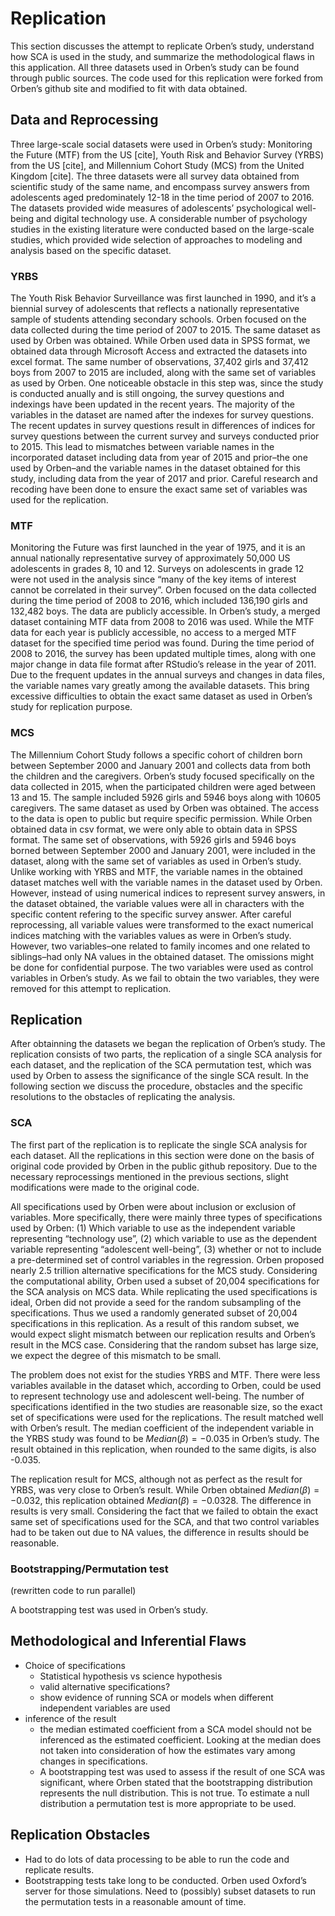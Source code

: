 # Replication {#replication}

This section discusses the attempt to replicate Orben's study, understand how SCA is used in the study, and summarize the methodological flaws in this application. All three datasets used in Orben's study can be found through public sources. The code used for this replication were forked from Orben's github site and modified to fit with data obtained. 

## Data and Reprocessing

\par Three large-scale social datasets were used in Orben's study: Monitoring the Future (MTF) from the US [cite], Youth Risk and Behavior Survey (YRBS) from the US [cite], and Millennium Cohort Study (MCS) from the United Kingdom [cite]. The three datasets were all survey data obtained from scientific study of the same name, and encompass survey answers from adolescents aged predominately 12-18 in the time period of 2007 to 2016. The datasets provided wide measures of adolescents' psychological well-being and digital technology use. A considerable number of psychology studies in the existing literature were conducted based on the large-scale studies, which provided wide selection of approaches to modeling and analysis based on the specific dataset. 
    
### YRBS

\par The Youth Risk Behavior Surveillance was first launched in 1990, and it's a biennial survey of adolescents that reflects a nationally representative sample of students attending secondary schools. Orben focused on the data collected during the time period of 2007 to 2015. The same dataset as used by Orben was obtained. While Orben used data in SPSS format, we obtained data through Microsoft Access and extracted the datasets into excel format. The same number of observations, 37,402 girls and 37,412 boys from 2007 to 2015 are included, along with the same set of variables as used by Orben. One noticeable obstacle in this step was, since the study is conducted anually and is still ongoing, the survey questions and indexings have been updated in the recent years. The majority of the variables in the dataset are named after the indexes for survey questions. The recent updates in survey questions result in differences of indices for survey questions between the current survey and surveys conducted prior to 2015. This lead to mismatches between variable names in the incorporated dataset including data from year of 2015 and prior--the one used by Orben--and the variable names in the dataset obtained for this study, including data from the year of 2017 and prior. Careful research and recoding have been done to ensure the exact same set of variables was used for the replication. 

### MTF

\par Monitoring the Future was first launched in the year of 1975, and it is an annual nationally representative survey of approximately 50,000 US adolescents in grades 8, 10 and 12. Surveys on adolescents in grade 12 were not used in the analysis since "many of the key items of interest cannot be correlated in their survey". Orben focused on the data collected during the time period of 2008 to 2016, which included 136,190 girls and 132,482 boys. The data are publicly accessible. In Orben's study, a merged dataset containing MTF data from 2008 to 2016 was used. While the MTF data for each year is publicly accessible, no access to a merged MTF dataset for the specified time period was found. During the time period of 2008 to 2016, the survey has been updated multiple times, along with one major change in data file format after RStudio's release in the year of 2011. Due to the frequent updates in the annual surveys and changes in data files, the variable names vary greatly among the available datasets. This bring excessive difficulties to obtain the exact same dataset as used in Orben's study for replication purpose. 

### MCS

\par The Millennium Cohort Study follows a specific cohort of children born between September 2000 and January 2001 and collects data from both the children and the caregivers. Orben's study focused specifically on the data collected in 2015, when the participated children were aged between 13 and 15. The sample included 5926 girls and 5946 boys along with 10605 caregivers. The same dataset as used by Orben was obtained. The access to the data is open to public but require specific permission. While Orben obtained data in csv format, we were only able to obtain data in SPSS format. The same set of observations, with 5926 girls and 5946 boys borned between September 2000 and January 2001, were included in the dataset, along with the same set of variables as used in Orben's study. Unlike working with YRBS and MTF, the variable names in the obtained dataset matches well with the variable names in the dataset used by Orben. However, instead of using numerical indices to represent survey answers, in the dataset obtained, the variable values were all in characters with the specific content refering to the specific survey answer. After careful reprocessing, all variable values were transformed to the exact numerical indices matching with the variables values as were in Orben's study. However, two variables--one related to family incomes and one related to siblings--had only NA values in the obtained dataset. The omissions might be done for confidential purpose. The two variables were used as control variables in Orben's study. As we fail to obtain the two variables, they were removed for this attempt to replication. 

## Replication

\par After obtainning the datasets we began the replication of Orben's study. The replication consists of two parts, the replication of a single SCA analysis for each dataset, and the replication of the SCA permutation test, which was used by Orben to assess the significance of the single SCA result. In the following section we discuss the procedure, obstacles and the specific resolutions to the obstacles of replicating the analysis. 

### SCA

\par The first part of the replication is to replicate the single SCA analysis for each dataset. All the replications in this section were done on the basis of original code provided by Orben in the public github repository. Due to the necessary reprocessings mentioned in the previous sections, slight modifications were made to the original code. 

\par All specifications used by Orben were about inclusion or exclusion of variables. More specifically, there were mainly three types of specifications used by Orben: (1) Which variable to use as the independent variable representing "technology use", (2) which variable to use as the dependent variable representing "adolescent well-being", (3) whether or not to include a pre-determined set of control variables in the regression. Orben proposed nearly 2.5 trillion alternative specifications for the MCS study. Considering the computational ability, Orben used a subset of 20,004 specifications for the SCA analysis on MCS data. While replicating the used specifications is ideal, Orben did not provide a seed for the random subsampling of the specifications. Thus we used a randomly generated subset of 20,004 specifications in this replication. As a result of this random subset, we would expect slight mismatch between our replication results and Orben's result in the MCS case. Considering that the random subset has large size, we expect the degree of this mismatch to be small. 

\par The problem does not exist for the studies YRBS and MTF. There were less variables available in the dataset which, according to Orben, could be used to represent technology use and adolescent well-being. The number of specifications identified in the two studies are reasonable size, so the exact set of specifications were used for the replications. The result matched well with Orben's result. The median coefficient of the independent variable in the YRBS study was found to be $Median(\beta) = -0.035$  in Orben's study. The result obtained in this replication, when rounded to the same digits, is also -0.035. 

\par The replication result for MCS, although not as perfect as the result for YRBS, was very close to Orben's result. While Orben obtained $Median(\beta) = -0.032$, this replication obtained $Median(\beta) = -0.0328$. The difference in results is very small. Considering the fact that we failed to obtain the exact same set of specifications used for the SCA, and that two control variables had to be taken out due to NA values, the difference in results should be reasonable. 

### Bootstrapping/Permutation test

(rewritten code to run parallel)
\par A bootstrapping test was used in Orben's study. 

## Methodological and Inferential Flaws

- Choice of specifications
    - Statistical hypothesis vs science hypothesis
    - valid alternative specifications? 
    - show evidence of running SCA or models when different independent variables are used
- inference of the result
    - the median estimated coefficient from a SCA model should not be inferenced as the estimated coefficient. Looking at the median does not taken into consideration of how the estimates vary among changes in specifications. 
    - A bootstrapping test was used to assess if the result of one SCA was significant, where Orben stated that the bootstrapping distribution represents the null distribution. This is not true. To estimate a null distribution a permutation test is more appropriate to be used. 

## Replication Obstacles

- Had to do lots of data processing to be able to run the code and replicate results. 
- Bootstrapping tests take long to be conducted. Orben used Oxford's server for those simulations. Need to (possibly) subset datasets to run the permutation tests in a reasonable amount of time. 
